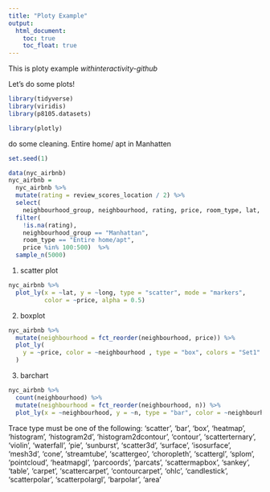 ```yaml
---
title: "Ploty Example"
output: 
  html_document:
    toc: true
    toc_float: true
---
```


This is ploty example _withinteractivity-github_

Let's do some plots!

```r
library(tidyverse)
library(viridis)
library(p8105.datasets)

library(plotly)
```

do some cleaning. Entire home/ apt in Manhatten
```r
set.seed(1)

data(nyc_airbnb)
nyc_airbnb = 
  nyc_airbnb %>% 
  mutate(rating = review_scores_location / 2) %>%
  select(
    neighbourhood_group, neighbourhood, rating, price, room_type, lat, long) %>%
  filter(
    !is.na(rating), 
    neighbourhood_group == "Manhattan",
    room_type == "Entire home/apt",
    price %in% 100:500)  %>% 
  sample_n(5000)
```
1. scatter plot
```r
nyc_airbnb %>% 
  plot_ly(x = ~lat, y = ~long, type = "scatter", mode = "markers", 
          color = ~price, alpha = 0.5)
```
2. boxplot
```r
nyc_airbnb %>% 
  mutate(neighbourhood = fct_reorder(neighbourhood, price)) %>% 
  plot_ly(
    y = ~price, color = ~neighbourhood , type = "box", colors = "Set1"
  )
```
3. barchart
```r
nyc_airbnb %>% 
  count(neighbourhood) %>% 
  mutate(neighbourhood = fct_reorder(neighbourhood, n)) %>% 
  plot_ly(x = ~neighbourhood, y = ~n, type = "bar", color = ~neighbourhood)
```

Trace type must be one of the following: 'scatter', 'bar', 'box', 'heatmap', 'histogram', 'histogram2d', 'histogram2dcontour', 'contour', 'scatterternary', 'violin', 'waterfall', 'pie', 'sunburst', 'scatter3d', 'surface', 'isosurface', 'mesh3d', 'cone', 'streamtube', 'scattergeo', 'choropleth', 'scattergl', 'splom', 'pointcloud', 'heatmapgl', 'parcoords', 'parcats', 'scattermapbox', 'sankey', 'table', 'carpet', 'scattercarpet', 'contourcarpet', 'ohlc', 'candlestick', 'scatterpolar', 'scatterpolargl', 'barpolar', 'area'

```r

```










